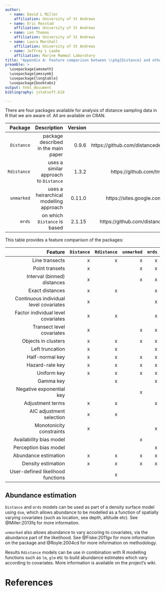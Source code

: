 ```yaml
---
author:
  - name: David L Miller
    affiliation: University of St Andrews
  - name: Eric Rexstad
    affiliation: University of St Andrews
  - name: Len Thomas
    affiliation: University of St Andrews
  - name: Laura Marshall
    affiliation: University of St Andrews
  - name: Jeffrey L Laake
    affiliation: Marine Mammal Laboratory
title: "Appendix A: Feature comparison between \\pkg{Distance} and other packages"
preamble: >
  \usepackage{amsmath}
  \usepackage{amssymb}
  \usepackage{longtable}
  \usepackage{booktabs}
output: html_document
bibliography: jstatsoft.bib

---
```


There are four packages available for analysis of distance sampling data in R that we are aware of. All are available on CRAN.

Package  | Description  | Version  | Homepage
-------: | -----------: | -------: | ---------:
`Distance` | package described in the main paper | 0.9.6 | https://github.com/distancedevelopment/Distance
`Rdistance` | uses a similar approach to `Distance` | 1.3.2 | https://github.com/tmcd82070/Rdistance
`unmarked` | uses a heirarchical modelling approach | 0.11.0 | https://sites.google.com/site/unmarkedinfo/
`mrds`     | on which `Distance` is based  | 2.1.15 | https://github.com/distancedevelopment/mrds

This table provides a feature comparison of the packages:

Feature    |  `Distance` | `Rdistance` | `unmarked` | `mrds`
-------: | --------:  | ---------: | --------: | ----:
Line transects | x | x | x | x
Point transets | x | | x | x
Interval (binned) distances | x | | x | x
Exact distances | x | x | | x
Continuous individual level covariates | x |  | | x
Factor individual level covariates | x | x | | x
Transect level covariates | x |  | x | x
Objects in clusters | x | x | x | x
Left truncation | x  | x | | x
Half-normal key | x | x | x | x
Hazard-rate key | x | x |  x | x
Uniform key | x | x | x | x
Gamma key |  | x |  | x
Negative exponential key |  |  | x  |
Adjustment terms | x | x | | x
AIC adjustment selection | x | x | 
Monotonicity constraints | x |  | | x
Availability bias model | | | x |
Perception bias model | | | | x
Abundance estimation | x | x | x | x
Density estimation | x | x | x | x
User-defined likelihood functions | | x | | 


## Abundance estimation

`Distance` and `mrds` models can be used as part of a density surface model using `dsm`, which allows abundance to be modelled as a function of spatially varying covariates (such as location, sea depth, altitude etc). See @Miller:2013fq for more information.

`unmarked` also allows abundance to vary accoring to covariates, via the abundance part of the likelihood. See @Fiske:2011gv for more information on the package and @Royle:2004cd for more information on methodology.

Results `Rdistance` models can be use in combination with R modelling functions such as `lm`, `glm` etc to build abundance estimates which vary according to covariates. More information is available on the project's wiki.


# References



